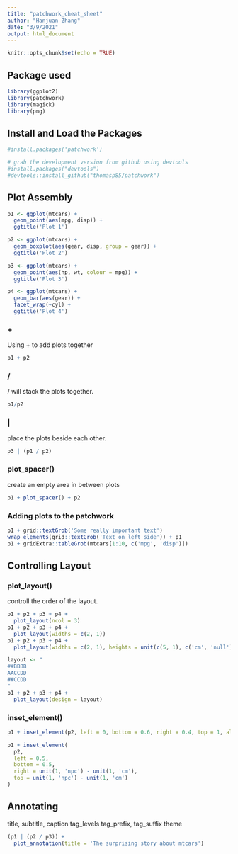```yaml
---
title: "patchwork_cheat_sheet"
author: "Hanjuan Zhang"
date: "3/9/2021"
output: html_document
---
```


```r
knitr::opts_chunk$set(echo = TRUE)
```

## Package used

```r
library(ggplot2)
library(patchwork)
library(magick)
library(png)
```

## Install and Load the Packages

```r
#install.packages('patchwork')

# grab the development version from github using devtools
#install.packages("devtools")
#devtools::install_github("thomasp85/patchwork") 
```

## Plot Assembly
```r
p1 <- ggplot(mtcars) + 
  geom_point(aes(mpg, disp)) + 
  ggtitle('Plot 1')

p2 <- ggplot(mtcars) + 
  geom_boxplot(aes(gear, disp, group = gear)) + 
  ggtitle('Plot 2')

p3 <- ggplot(mtcars) + 
  geom_point(aes(hp, wt, colour = mpg)) + 
  ggtitle('Plot 3')

p4 <- ggplot(mtcars) + 
  geom_bar(aes(gear)) + 
  facet_wrap(~cyl) + 
  ggtitle('Plot 4')
```

### + 
Using + to add plots together
```r
p1 + p2
```

### /
/ will stack the plots together.
```r
p1/p2
```

### |
| place the plots beside each other.
```r
p3 | (p1 / p2)
```

### plot_spacer()
create an empty area in between plots
```r
p1 + plot_spacer() + p2 
```


### Adding plots to the patchwork

```r
p1 + grid::textGrob('Some really important text')
wrap_elements(grid::textGrob('Text on left side')) + p1
p1 + gridExtra::tableGrob(mtcars[1:10, c('mpg', 'disp')])
```

## Controlling Layout

### plot_layout()
controll the order of the layout.

```r
p1 + p2 + p3 + p4 + 
  plot_layout(ncol = 3)
p1 + p2 + p3 + p4 + 
  plot_layout(widths = c(2, 1))
p1 + p2 + p3 + p4 + 
  plot_layout(widths = c(2, 1), heights = unit(c(5, 1), c('cm', 'null')))

layout <- "
##BBBB
AACCDD
##CCDD
"
p1 + p2 + p3 + p4 + 
  plot_layout(design = layout)
```

### inset_element() 
```r
p1 + inset_element(p2, left = 0, bottom = 0.6, right = 0.4, top = 1, align_to = 'full')

p1 + inset_element(
  p2, 
  left = 0.5, 
  bottom = 0.5, 
  right = unit(1, 'npc') - unit(1, 'cm'), 
  top = unit(1, 'npc') - unit(1, 'cm')
)
```


## Annotating
title, subtitle, caption
tag_levels
tag_prefix, tag_suffix
theme

```r
(p1 | (p2 / p3)) + 
  plot_annotation(title = 'The surprising story about mtcars')
```
